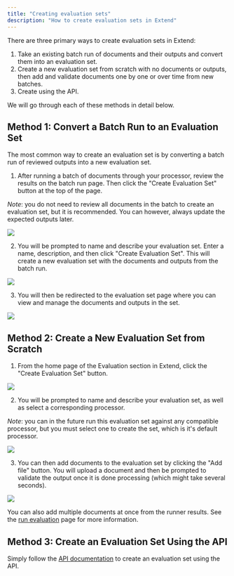 ```yaml
---
title: "Creating evaluation sets"
description: "How to create evaluation sets in Extend"
---
```


There are three primary ways to create evaluation sets in Extend:
1. Take an existing batch run of documents and their outputs and convert them into an evaluation set.
2. Create a new evaluation set from scratch with no documents or outputs, then add and validate documents one by one or over time from new batches.
3. Create using the API.

We will go through each of these methods in detail below.

## Method 1: Convert a Batch Run to an Evaluation Set

The most common way to create an evaluation set is by converting a batch run of reviewed outputs into a new evaluation set.

1. After running a batch of documents through your processor, review the results on the batch run page. Then click the "Create Evaluation Set" button at the top of the page.

*Note*: you do not need to review all documents in the batch to create an evaluation set, but it is recommended. You can however, always update the expected outputs later.

![](/images/evaluations/create_from_batch.png)

2. You will be prompted to name and describe your evaluation set. Enter a name, description, and then click "Create Evaluation Set". This will create a new evaluation set with the documents and outputs from the batch run.

![](/images/evaluations/create_dialog.png)

3. You will then be redirected to the evaluation set page where you can view and manage the documents and outputs in the set.

![](/images/evaluations/eval_detail_page.png)

## Method 2: Create a New Evaluation Set from Scratch

1. From the home page of the Evaluation section in Extend, click the "Create Evaluation Set" button.

![](/images/evaluations/created_page.png)

2. You will be prompted to name and describe your evaluation set, as well as select a corresponding processor.

*Note*: you can in the future run this evaluation set against any compatible processor, but you must select one to create the set, which is it's default processor.

![](/images/evaluations/create_from_scratch.png)

3. You can then add documents to the evaluation set by clicking the "Add file" button. You will upload a document and then be prompted to validate the output once it is done processing (which might take several seconds).

![](/images/evaluations/add_file_dialog.png)


You can also add multiple documents at once from the runner results. See the [run evaluation](/product-reference/evaluation/run_evaluations) page for more information.

## Method 3: Create an Evaluation Set Using the API

Simply follow the [API documentation](/api-reference/endpoint/create_eval_set) to create an evaluation set using the API.